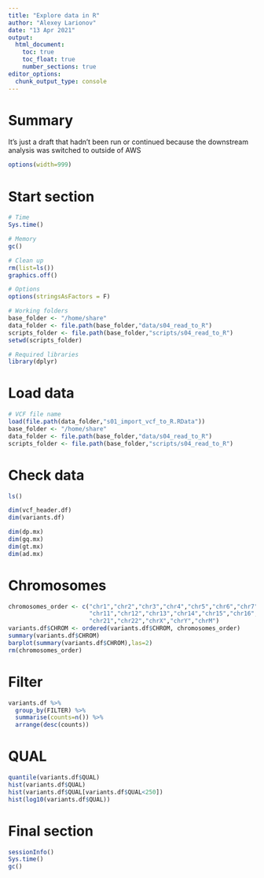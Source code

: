 ```yaml
---
title: "Explore data in R"
author: "Alexey Larionov"
date: "13 Apr 2021"
output: 
  html_document:
    toc: true
    toc_float: true
    number_sections: true
editor_options: 
  chunk_output_type: console
---
```


# Summary

It's just a draft that hadn't been run or continued because the downstream analysis was switched to outside of AWS  

<style>
pre{
  overflow-x: auto;
}
pre code{
  word-wrap: normal;
  white-space: pre;
}
</style>

```r
options(width=999)
```

# Start section

```r

# Time
Sys.time()

# Memory
gc()

# Clean up
rm(list=ls())
graphics.off()

# Options
options(stringsAsFactors = F)

# Working folders
base_folder <- "/home/share"
data_folder <- file.path(base_folder,"data/s04_read_to_R")
scripts_folder <- file.path(base_folder,"scripts/s04_read_to_R")
setwd(scripts_folder)

# Required libraries
library(dplyr)

```

# Load data

```r

# VCF file name
load(file.path(data_folder,"s01_import_vcf_to_R.RData"))
base_folder <- "/home/share"
data_folder <- file.path(base_folder,"data/s04_read_to_R")
scripts_folder <- file.path(base_folder,"scripts/s04_read_to_R")

```

# Check data

```r

ls()

dim(vcf_header.df)
dim(variants.df)

dim(dp.mx)
dim(gq.mx)
dim(gt.mx)
dim(ad.mx)

```

# Chromosomes

```r

chromosomes_order <- c("chr1","chr2","chr3","chr4","chr5","chr6","chr7","chr8","chr9","chr10",
                       "chr11","chr12","chr13","chr14","chr15","chr16","chr17","chr18","chr19","chr20",
                       "chr21","chr22","chrX","chrY","chrM")
variants.df$CHROM <- ordered(variants.df$CHROM, chromosomes_order)
summary(variants.df$CHROM)
barplot(summary(variants.df$CHROM),las=2)
rm(chromosomes_order)

```

# Filter

```r

variants.df %>% 
  group_by(FILTER) %>% 
  summarise(counts=n()) %>% 
  arrange(desc(counts))

```

# QUAL

```r

quantile(variants.df$QUAL)
hist(variants.df$QUAL)
hist(variants.df$QUAL[variants.df$QUAL<250])
hist(log10(variants.df$QUAL))

```

# Final section

```r

sessionInfo()
Sys.time()
gc()

```
